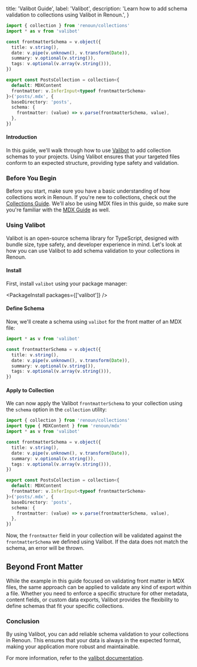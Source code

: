   title: 'Valibot Guide',
  label: 'Valibot',
  description:
    'Learn how to add schema validation to collections using Valibot in Renoun.',
}

```ts allowErrors
import { collection } from 'renoun/collections'
import * as v from 'valibot'

const frontmatterSchema = v.object({
  title: v.string(),
  date: v.pipe(v.unknown(), v.transform(Date)),
  summary: v.optional(v.string()),
  tags: v.optional(v.array(v.string())),
})

export const PostsCollection = collection<{
  default: MDXContent
  frontmatter: v.InferInput<typeof frontmatterSchema>
}>('posts/.mdx', {
  baseDirectory: 'posts',
  schema: {
    frontmatter: (value) => v.parse(frontmatterSchema, value),
  },
})
```

#### Introduction

In this guide, we'll walk through how to use [Valibot](https://valibot.dev/) to add collection schemas to your projects. Using Valibot ensures that your targeted files conform to an expected structure, providing type safety and validation.

### Before You Begin

Before you start, make sure you have a basic understanding of how collections work in Renoun. If you're new to collections, check out the [Collections Guide](/collections). We'll also be using MDX files in this guide, so make sure you're familiar with the [MDX Guide](/docs/mdx) as well.

### Using Valibot

Valibot is an open-source schema library for TypeScript, designed with bundle size, type safety, and developer experience in mind. Let's look at how you can use Valibot to add schema validation to your collections in Renoun.

#### Install

First, install `valibot` using your package manager:

<PackageInstall packages={['valibot']} />

#### Define Schema

Now, we'll create a schema using `valibot` for the front matter of an MDX file:

```ts allowErrors
import * as v from 'valibot'

const frontmatterSchema = v.object({
  title: v.string(),
  date: v.pipe(v.unknown(), v.transform(Date)),
  summary: v.optional(v.string()),
  tags: v.optional(v.array(v.string())),
})
```

#### Apply to Collection

We can now apply the Valibot `frontmatterSchema` to your collection using the `schema` option in the `collection` utility:

```ts allowErrors focusedLines="1-2,12-20"
import { collection } from 'renoun/collections'
import type { MDXContent } from 'renoun/mdx'
import * as v from 'valibot'

const frontmatterSchema = v.object({
  title: v.string(),
  date: v.pipe(v.unknown(), v.transform(Date)),
  summary: v.optional(v.string()),
  tags: v.optional(v.array(v.string())),
})

export const PostsCollection = collection<{
  default: MDXContent
  frontmatter: v.InferInput<typeof frontmatterSchema>
}>('posts/.mdx', {
  baseDirectory: 'posts',
  schema: {
    frontmatter: (value) => v.parse(frontmatterSchema, value),
  },
})
```

Now, the `frontmatter` field in your collection will be validated against the `frontmatterSchema` we defined using Valibot. If the data does not match the schema, an error will be thrown.

## Beyond Front Matter

While the example in this guide focused on validating front matter in MDX files, the same approach can be applied to validate any kind of export within a file. Whether you need to enforce a specific structure for other metadata, content fields, or custom data exports, Valibot provides the flexibility to define schemas that fit your specific collections.

### Conclusion

By using Valibot, you can add reliable schema validation to your collections in Renoun. This ensures that your data is always in the expected format, making your application more robust and maintainable.

For more information, refer to the [valibot documentation](https://github.com/valibot/valibot).
